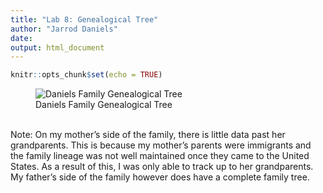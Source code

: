 ```yaml
---
title: "Lab 8: Genealogical Tree"
author: "Jarrod Daniels"
date:
output: html_document
---
```


```r
knitr::opts_chunk$set(echo = TRUE)
```

![Daniels Family Genealogical Tree](Daniels_Jarrod_Family_Tree.png)

<br>
Note: On my mother's side of the family, there is little data past her grandparents. This is because my mother's parents were immigrants and the family lineage was not well maintained once they came to the United States. As a result of this, I was only able to track up to her grandparents. My father's side of the family however does have a complete family tree.